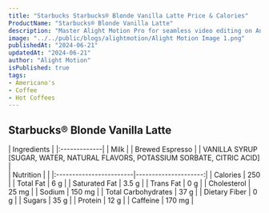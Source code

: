 ```yaml
---
title: "Starbucks Starbucks® Blonde Vanilla Latte Price & Calories"
ProductName: "Starbucks® Blonde Vanilla Latte" 
description: "Master Alight Motion Pro for seamless video editing on Android, iOS, and Tablets with our ultimate guide, unlocking advanced features and elevating your skills in 2024!"
image: "../../public/blogs/alightmotion/Alight Motion Image 1.png"
publishedAt: "2024-06-21"
updatedAt: "2024-06-21"
author: "Alight Motion"
isPublished: true
tags:
- Americano's
- Coffee
- Hot Coffees   
---
```


 
## Starbucks® Blonde Vanilla Latte 
  
<div className="tables-container">
  <div className="table-wrapper">
    | Ingredients  |  
    |:-------------|
    | Milk        |
    | Brewed Espresso       |
    | VANILLA SYRUP [SUGAR, WATER, NATURAL FLAVORS, POTASSIUM SORBATE, CITRIC ACID]     |
  </div>
  <div className="table-wrapper">
    | Nutrition               |                      |  
    |:------------------------|---------------------:|
    | Calories                | 250                   |
    | Total Fat               | 6 g                  |
    | Saturated Fat           | 3.5 g                  |
    | Trans Fat               | 0 g                  |
    | Cholesterol             | 25 mg                 |
    | Sodium                  | 150 mg                |
    | Total Carbohydrates     | 37 g                  |
    | Dietary Fiber           | 0 g                  |
    | Sugars                  | 35 g                  |
    | Protein                 | 12 g                  |
    | Caffeine                | 170 mg               |
  </div>
</div>
<style jsx>{`
  .tables-container {
    display: flex;
    flex-direction: row;
    gap: 30px;
  }
  .table-wrapper {
    width: 500px; /* Adjust as needed */
  }
  @media (max-width: 768px) {
    .tables-container {
      flex-direction: column;
      gap: 0px; /* Adjust as needed */
    }
    .table-wrapper {
      width: 100%; /* Adjust as needed */
    }
  }
`}</style>
